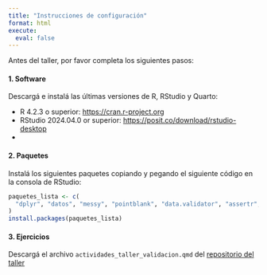 ```yaml
---
title: "Instrucciones de configuración"
format: html
execute: 
  eval: false
---
```


Antes del taller, por favor completa los siguientes pasos:

#### 1. Software

Descargá e instalá las últimas versiones de R, RStudio y Quarto:

-   R 4.2.3 o superior: <https://cran.r-project.org>
-   RStudio 2024.04.0 or superior: <https://posit.co/download/rstudio-desktop>
-   

#### 2. Paquetes

Instalá los siguientes paquetes copiando y pegando el siguiente código en la consola de RStudio:

```r

paquetes_lista <- c(
  "dplyr", "datos", "messy", "pointblank", "data.validator", "assertr", "validate", "janitor"
)
install.packages(paquetes_lista)

```

#### 3. Ejercicios

Descargá el archivo `actividades_taller_validacion.qmd` del [repositorio del taller](https://github.com/mcnanton/RladiesBA-TallerValidacionDatos)
